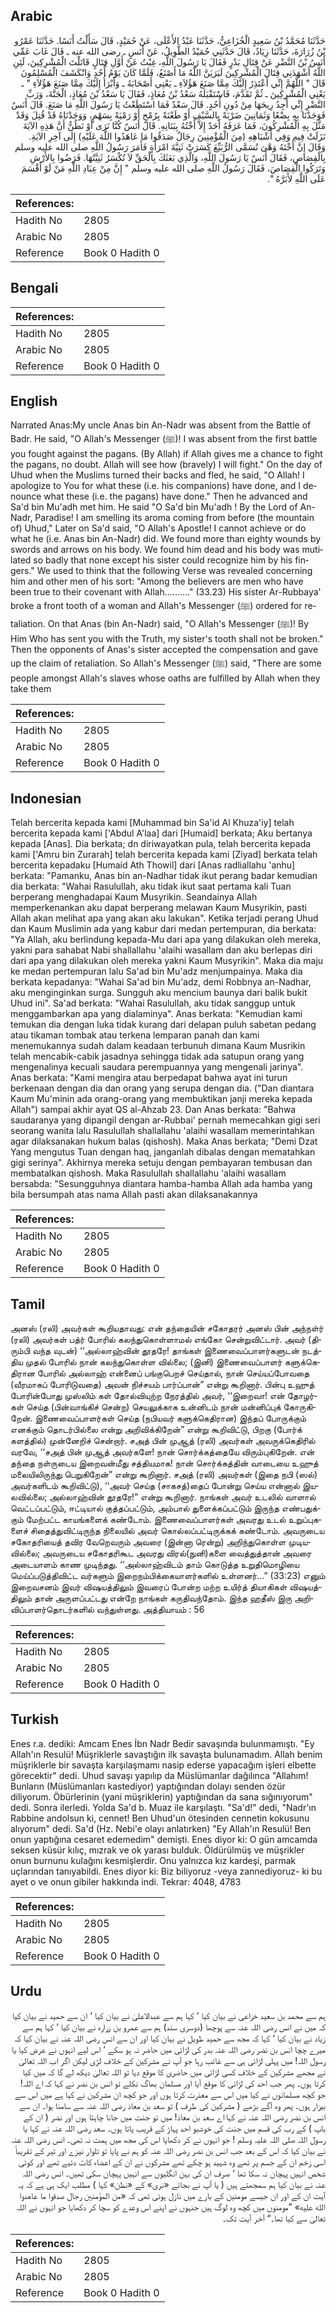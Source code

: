## Arabic


<div dir="rtl" lang="ar" style={{fontSize:'larger',backgroundColor:'#f8f9fa',padding:20}}>
حَدَّثَنَا مُحَمَّدُ بْنُ سَعِيدٍ الْخُزَاعِيُّ، حَدَّثَنَا عَبْدُ الأَعْلَى، عَنْ حُمَيْدٍ، قَالَ سَأَلْتُ أَنَسًا‏.‏ حَدَّثَنَا عَمْرُو بْنُ زُرَارَةَ، حَدَّثَنَا زِيَادٌ، قَالَ حَدَّثَنِي حُمَيْدٌ الطَّوِيلُ، عَنْ أَنَسٍ ـ رضى الله عنه ـ قَالَ غَابَ عَمِّي أَنَسُ بْنُ النَّضْرِ عَنْ قِتَالِ بَدْرٍ فَقَالَ يَا رَسُولَ اللَّهِ، غِبْتُ عَنْ أَوَّلِ قِتَالٍ قَاتَلْتَ الْمُشْرِكِينَ، لَئِنِ اللَّهُ أَشْهَدَنِي قِتَالَ الْمُشْرِكِينَ لَيَرَيَنَّ اللَّهُ مَا أَصْنَعُ، فَلَمَّا كَانَ يَوْمُ أُحُدٍ وَانْكَشَفَ الْمُسْلِمُونَ قَالَ ‏"‏ اللَّهُمَّ إِنِّي أَعْتَذِرُ إِلَيْكَ مِمَّا صَنَعَ هَؤُلاَءِ ـ يَعْنِي أَصْحَابَهُ ـ وَأَبْرَأُ إِلَيْكَ مِمَّا صَنَعَ هَؤُلاَءِ ‏"‏ ـ يَعْنِي الْمُشْرِكِينَ ـ ثُمَّ تَقَدَّمَ، فَاسْتَقْبَلَهُ سَعْدُ بْنُ مُعَاذٍ، فَقَالَ يَا سَعْدُ بْنَ مُعَاذٍ، الْجَنَّةَ، وَرَبِّ النَّضْرِ إِنِّي أَجِدُ رِيحَهَا مِنْ دُونِ أُحُدٍ‏.‏ قَالَ سَعْدٌ فَمَا اسْتَطَعْتُ يَا رَسُولَ اللَّهِ مَا صَنَعَ‏.‏ قَالَ أَنَسٌ فَوَجَدْنَا بِهِ بِضْعًا وَثَمَانِينَ ضَرْبَةً بِالسَّيْفِ أَوْ طَعْنَةً بِرُمْحٍ أَوْ رَمْيَةً بِسَهْمٍ، وَوَجَدْنَاهُ قَدْ قُتِلَ وَقَدْ مَثَّلَ بِهِ الْمُشْرِكُونَ، فَمَا عَرَفَهُ أَحَدٌ إِلاَّ أُخْتُهُ بِبَنَانِهِ‏.‏ قَالَ أَنَسٌ كُنَّا نَرَى أَوْ نَظُنُّ أَنَّ هَذِهِ الآيَةَ نَزَلَتْ فِيهِ وَفِي أَشْبَاهِهِ ‏(‏مِنَ الْمُؤْمِنِينَ رِجَالٌ صَدَقُوا مَا عَاهَدُوا اللَّهَ عَلَيْهِ‏)‏ إِلَى آخِرِ الآيَةِ‏.‏ وَقَالَ إِنَّ أُخْتَهُ وَهْىَ تُسَمَّى الرُّبَيِّعَ كَسَرَتْ ثَنِيَّةَ امْرَأَةٍ فَأَمَرَ رَسُولُ اللَّهِ صلى الله عليه وسلم بِالْقِصَاصِ، فَقَالَ أَنَسٌ يَا رَسُولَ اللَّهِ، وَالَّذِي بَعَثَكَ بِالْحَقِّ لاَ تُكْسَرُ ثَنِيَّتُهَا‏.‏ فَرَضُوا بِالأَرْشِ وَتَرَكُوا الْقِصَاصَ، فَقَالَ رَسُولُ اللَّهِ صلى الله عليه وسلم ‏"‏ إِنَّ مِنْ عِبَادِ اللَّهِ مَنْ لَوْ أَقْسَمَ عَلَى اللَّهِ لأَبَرَّهُ ‏"‏‏.‏
</div>
<div style={{backgroundColor:'#f8f9fa',padding:20, marginBottom: 10}}><table> <thead> <tr> <th>References:</th> <th></th> </tr> </thead> <tbody><tr><td>Hadith No</td><td>2805</td></tr><tr><td>Arabic No</td><td>2805</td></tr><tr><td>Reference</td><td>Book 0 Hadith 0</td></tr></tbody></table></div>

## Bengali


<div dir="ltr" lang="bn" style={{fontSize:'larger',backgroundColor:'#f8f9fa',padding:20}}>

</div>
<div style={{backgroundColor:'#f8f9fa',padding:20, marginBottom: 10}}><table> <thead> <tr> <th>References:</th> <th></th> </tr> </thead> <tbody><tr><td>Hadith No</td><td>2805</td></tr><tr><td>Arabic No</td><td>2805</td></tr><tr><td>Reference</td><td>Book 0 Hadith 0</td></tr></tbody></table></div>

## English


<div dir="ltr" lang="en" style={{fontSize:'larger',backgroundColor:'#f8f9fa',padding:20}}>
Narrated Anas:My uncle Anas bin An-Nadr was absent from the Battle of Badr. He said, "O Allah's Messenger (ﷺ)! I was absent from the first battle you fought against the pagans. (By Allah) if Allah gives me a chance to fight the pagans, no doubt. Allah will see how (bravely) I will fight." On the day of Uhud when the Muslims turned their backs and fled, he said, "O Allah! I apologize to You for what these (i.e. his companions) have done, and I denounce what these (i.e. the pagans) have done." Then he advanced and Sa'd bin Mu'adh met him. He said "O Sa'd bin Mu'adh ! By the Lord of An-Nadr, Paradise! I am smelling its aroma coming from before (the mountain of) Uhud," Later on Sa'd said, "O Allah's Apostle! I cannot achieve or do what he (i.e. Anas bin An-Nadr) did. We found more than eighty wounds by swords and arrows on his body. We found him dead and his body was mutilated so badly that none except his sister could recognize him by his fingers." We used to think that the following Verse was revealed concerning him and other men of his sort: "Among the believers are men who have been true to their covenant with Allah.........." (33.23) His sister Ar-Rubbaya' broke a front tooth of a woman and Allah's Messenger (ﷺ) ordered for retaliation. On that Anas (bin An-Nadr) said, "O Allah's Messenger (ﷺ)! By Him Who has sent you with the Truth, my sister's tooth shall not be broken." Then the opponents of Anas's sister accepted the compensation and gave up the claim of retaliation. So Allah's Messenger (ﷺ) said, "There are some people amongst Allah's slaves whose oaths are fulfilled by Allah when they take them
</div>
<div style={{backgroundColor:'#f8f9fa',padding:20, marginBottom: 10}}><table> <thead> <tr> <th>References:</th> <th></th> </tr> </thead> <tbody><tr><td>Hadith No</td><td>2805</td></tr><tr><td>Arabic No</td><td>2805</td></tr><tr><td>Reference</td><td>Book 0 Hadith 0</td></tr></tbody></table></div>

## Indonesian


<div dir="ltr" lang="id" style={{fontSize:'larger',backgroundColor:'#f8f9fa',padding:20}}>
Telah bercerita kepada kami [Muhammad bin Sa'id Al Khuza'iy] telah bercerita kepada kami ['Abdul A'laa] dari [Humaid] berkata; Aku bertanya kepada [Anas]. Dia berkata; dn diriwayatkan pula, telah bercerita kepada kami ['Amru bin Zurarah] telah bercerita kepada kami [Ziyad] berkata telah bercerita kepadaku [Humaid Ath Thowil] dari [Anas radliallahu 'anhu] berkata: "Pamanku, Anas bin an-Nadhar tidak ikut perang badar kemudian dia berkata: "Wahai Rasulullah, aku tidak ikut saat pertama kali Tuan berperang menghadapai Kaum Musyrikin. Seandainya Allah memperkenankan aku dapat berperang melawan Kaum Musyrikin, pasti Allah akan melihat apa yang akan aku lakukan". Ketika terjadi perang Uhud dan Kaum Muslimin ada yang kabur dari medan pertempuran, dia berkata: "Ya Allah, aku berlindung kepada-Mu dari apa yang dilakukan oleh mereka, yakni para sahabat Nabi shallallahu 'alaihi wasallam dan aku berlepas diri dari apa yang dilakukan oleh mereka yakni Kaum Musyrikin". Maka dia maju ke medan pertempuran lalu Sa'ad bin Mu'adz menjumpainya. Maka dia berkata kepadanya: "Wahai Sa'ad bin Mu'adz, demi Robbnya an-Nadhar, aku menginginkan surga. Sungguh aku mencium baunya dari balik bukit Uhud ini". Sa'ad berkata: "Wahai Rasulullah, aku tidak sanggup untuk menggambarkan apa yang dialaminya". Anas berkata: "Kemudian kami temukan dia dengan luka tidak kurang dari delapan puluh sabetan pedang atau tikaman tombak atau terkena lemparan panah dan kami menemukannya sudah dalam keadaan terbunuh dimana Kaum Musrikin telah mencabik-cabik jasadnya sehingga tidak ada satupun orang yang mengenalinya kecuali saudara perempuannya yang mengenali jarinya". Anas berkata: "Kami mengira atau berpedapat bahwa ayat ini turun berkenaan dengan dia dan orang yang serupa dengan dia. ("Dan diantara Kaum Mu'minin ada orang-orang yang membuktikan janji mereka kepada Allah") sampai akhir ayat QS al-Ahzab 23. Dan Anas berkata: "Bahwa saudaranya yang dipangil dengan ar-Rubbai' pernah memecahkan gigi seri seorang wanita lalu Rasulullah shallallahu 'alaihi wasallam memerintahkan agar dilaksanakan hukum balas (qishosh). Maka Anas berkata; "Demi Dzat Yang mengutus Tuan dengan haq, janganlah dibalas dengan mematahkan gigi serinya". Akhirnya mereka setuju dengan pembayaran tembusan dan membatalkan qishosh. Maka Rasulullah shallallahu 'alaihi wasallam bersabda: "Sesungguhnya diantara hamba-hamba Allah ada hamba yang bila bersumpah atas nama Allah pasti akan dilaksanakannya
</div>
<div style={{backgroundColor:'#f8f9fa',padding:20, marginBottom: 10}}><table> <thead> <tr> <th>References:</th> <th></th> </tr> </thead> <tbody><tr><td>Hadith No</td><td>2805</td></tr><tr><td>Arabic No</td><td>2805</td></tr><tr><td>Reference</td><td>Book 0 Hadith 0</td></tr></tbody></table></div>

## Tamil


<div dir="ltr" lang="ta" style={{fontSize:'larger',backgroundColor:'#f8f9fa',padding:20}}>
அனஸ் (ரலி) அவர்கள் கூறியதாவது: என் தந்தையின் சகோதரர் அனஸ் பின் அந்நள்ர் (ரலி) அவர்கள் பத்ர் போரில் கலந்துகொள்ளாமல் எங்கோ சென்றுவிட்டார். அவர் (திரும்பி வந்த வுடன்) ‘‘அல்லாஹ்வின் தூதரே! தாங்கள் இணைவைப்பாளர்களுடன் நடத்திய முதல் போரில் நான் கலந்துகொள்ள வில்லை; (இனி) இணைவைப்பாளர் களுக்கெதிரான போரில் அல்லாஹ் என்னைப் பங்குபெறச் செய்தால், நான் செய்யப்போவதை (வீரமாகப் போரிடுவதை) அவன் நிச்சயம் பார்ப்பான்” என்று கூறினார். பின்பு உஹுத் போரின்போது முஸ்லிம் கள் தோல்வியுற்ற நேரத்தில் அவர், ‘‘இறைவா! என் தோழர்கள் செய்த (பின்வாங்கிச் சென்ற) செயலுக்காக உன்னிடம் நான் மன்னிப்புக் கோருகிறேன். இணைவைப்பாளர்கள் செய்த (நபியவர் களுக்கெதிரான) இந்தப் போருக்கும் எனக்கும் தொடர்பில்லை என்று அறிவிக்கிறேன்” என்று கூறிவிட்டு, பிறகு (போர்க் களத்தில்) முன்னேறிச் சென்றார். சஅத் பின் முஆத் (ரலி) அவர்கள் அவருக்கெதிரில் வரவே, ‘‘சஅத் பின் முஆத் அவர்களே! நான் சொர்க்கத்தையே விரும்புகிறேன். என் தந்தை நள்ருடைய இறைவன்மீது சத்தியமாக! நான் சொர்க்கத்தின் வாடையை உஹுத் மலையிலிருந்து பெறுகிறேன்” என்று கூறினார். சஅத் (ரலி) அவர்கள் (இதை நபி (ஸல்) அவர்களிடம் கூறிவிட்டு), ‘‘அவர் செய்த (சாகசத்)தைப் போன்று செய்ய என்னால் இயலவில்லை; அல்லாஹ்வின் தூதரே!” என்று கூறினார். நாங்கள் அவர் உடலில் வாளால் வெட்டப்பட்டும், ஈட்டியால் குத்தப்பட்டும், அம்பால் துளைக்கப்பட்டும் இருந்த எண்பதுக்கும் மேற்பட்ட காயங்களைக் கண்டோம். இணைவைப்பாளர்கள் அவரது உடல் உறுப்புகளைச் சிதைத்துவிட்டிருந்த நிலையில் அவர் கொல்லப்பட்டிருக்கக் கண்டோம். அவருடைய சகோதரியைத் தவிர வேறெவரும் அவரை (இன்னா ரென்று) அறிந்துகொள்ள முடியவில்லை; அவருடைய சகோதரிகூட அவரது விரல்(நுனி)களை வைத்துத்தான் அவரை அடையாளம் காண முடிந்தது. ‘‘அல்லாஹ்விடம் தாம் கொடுத்த உறுதிமொழியை மெய்ப்படுத்திவிட்ட வர்களும் இறைநம்பிக்கையாளர்களில் உள்ளனர்...” (33:23) எனும் இறைவசனம் இவர் விஷயத்திலும் இவரைப் போன்ற மற்ற உயிர்த் தியாகிகள் விஷயத்திலும் தான் அருளப்பட்டது என்றே நாங்கள் கருதிவந்தோம். இந்த ஹதீஸ் இரு அறிவிப்பாளர்தொடர்களில் வந்துள்ளது. அத்தியாயம் : 56
</div>
<div style={{backgroundColor:'#f8f9fa',padding:20, marginBottom: 10}}><table> <thead> <tr> <th>References:</th> <th></th> </tr> </thead> <tbody><tr><td>Hadith No</td><td>2805</td></tr><tr><td>Arabic No</td><td>2805</td></tr><tr><td>Reference</td><td>Book 0 Hadith 0</td></tr></tbody></table></div>

## Turkish


<div dir="ltr" lang="tr" style={{fontSize:'larger',backgroundColor:'#f8f9fa',padding:20}}>
Enes r.a. dediki: Amcam Enes İbn Nadr Bedir savaşında bulunmamıştı. "Ey Allah'ın Resulü! Müşriklerle savaştığın ilk savaşta bulunamadım. Allah benim müşriklerle bir savaşta karşılaşmamı nasip ederse yapacağım işleri elbette görecektir" dedi. Uhud savaşı yapılıp da Müslümanlar dağılınca "Allahım! Bunların (Müslümanları kastediyor) yaptığından dolayı senden özür diliyorum. Öbürlerinin (yani müşriklerin) yaptığından da sana sığınıyorum" dedi. Sonra ilerledi. Yolda Sa'd b. Muaz ile karşılaştı. "Sa'd!" dedi, "Nadr'ın Rabbine andolsun ki, cennet! Ben Uhud'un ötesinden cennetin kokusunu alıyorum" dedi. Sa'd (Hz. Nebi'e olayı anlatırken) "Ey Allah'ın Resulü! Ben onun yaptığına cesaret edemedim" demişti. Enes diyor ki: O gün amcamda seksen küsür kılıç, mızrak ve ok yarası bulduk. Öldürülmüş ve müşrikler onun burnunu kulağını kesmişlerdir. Onu yalnızca kız kardeşi, parmak uçlarından tanıyabildi. Enes diyor ki: Biz biliyoruz -veya zannediyoruz- ki bu ayet o ve onun gibiler hakkında indi. Tekrar: 4048, 4783
</div>
<div style={{backgroundColor:'#f8f9fa',padding:20, marginBottom: 10}}><table> <thead> <tr> <th>References:</th> <th></th> </tr> </thead> <tbody><tr><td>Hadith No</td><td>2805</td></tr><tr><td>Arabic No</td><td>2805</td></tr><tr><td>Reference</td><td>Book 0 Hadith 0</td></tr></tbody></table></div>

## Urdu


<div dir="rtl" lang="ur" style={{fontSize:'larger',backgroundColor:'#f8f9fa',padding:20}}>
ہم سے محمد بن سعید خزاعی نے بیان کیا ‘ کہا ہم سے عبدالاعلیٰ نے بیان کیا ‘ ان سے حمید نے بیان کیا کہ میں نے انس رضی اللہ عنہ سے پوچھا (دوسری سند) ہم سے عمرو بن زرارہ نے بیان کیا ‘ کہا ہم سے زیاد نے بیان کیا ‘ کہا کہ مجھ سے حمید طویل نے بیان کیا اور ان سے انس رضی اللہ عنہ نے بیان کیا کہ میرے چچا انس بن نضر رضی اللہ عنہ بدر کی لڑائی میں حاضر نہ ہو سکے ‘ اس لیے انہوں نے عرض کیا یا رسول اللہ! میں پہلی لڑائی ہی سے غائب رہا جو آپ نے مشرکین کے خلاف لڑی لیکن اگر اب اللہ تعالیٰ نے مجھے مشرکین کے خلاف کسی لڑائی میں حاضری کا موقع دیا تو اللہ تعالیٰ دیکھ لے گا کہ میں کیا کرتا ہوں۔ پھر جب احد کی لڑائی کا موقع آیا اور مسلمان بھاگ نکلے تو انس بن نضر نے کہا کہ اے اللہ! جو کچھ مسلمانوں نے کیا میں اس سے معذرت کرتا ہوں اور جو کچھ ان مشرکین نے کیا ہے میں اس سے بیزار ہوں۔ پھر وہ آگے بڑھے ( مشرکین کی طرف ) تو سعد بن معاذ رضی اللہ عنہ سے سامنا ہوا۔ ان سے انس بن نضر رضی اللہ عنہ نے کہا اے سعد بن معاذ! میں تو جنت میں جانا چاہتا ہوں اور نضر ( ان کے باپ ) کے رب کی قسم میں جنت کی خوشبو احد پہاڑ کے قریب پاتا ہوں۔ سعد رضی اللہ عنہ نے کہا یا رسول اللہ صلی اللہ علیہ وسلم ! جو انہوں نے کر دکھایا اس کی مجھ میں ہمت نہ تھی۔ انس رضی اللہ عنہ نے بیان کیا کہ اس کے بعد جب انس بن نضر رضی اللہ عنہ کو ہم نے پایا تو تلوار نیزے اور تیر کے تقریباً اسی زخم ان کے جسم پر تھے وہ شہید ہو چکے تھے مشرکوں نے ان کے اعضاء کاٹ دئیے تھے اور کوئی شخص انہیں پہچان نہ سکا تھا ‘ صرف ان کی بہن انگلیوں سے انہیں پہچان سکی تھیں۔ انس رضی اللہ عنہ نے بیان کیا ہم سمجھتے ہیں ( یا آپ نے بجائے «نرى» کے «نظن» کہا ) مطلب ایک ہی ہے کہ یہ آیت ان کے اور ان جیسے مومنین کے بارے میں نازل ہوئی تھی کہ «من المؤمنين رجال صدقوا ما عاهدوا الله عليه‏» ”مومنوں میں کچھ وہ لوگ ہیں جنہوں نے اپنے اس وعدے کو سچا کر دکھایا جو انہوں نے اللہ تعالیٰ سے کیا تھا۔“ آخر آیت تک۔
</div>
<div style={{backgroundColor:'#f8f9fa',padding:20, marginBottom: 10}}><table> <thead> <tr> <th>References:</th> <th></th> </tr> </thead> <tbody><tr><td>Hadith No</td><td>2805</td></tr><tr><td>Arabic No</td><td>2805</td></tr><tr><td>Reference</td><td>Book 0 Hadith 0</td></tr></tbody></table></div>